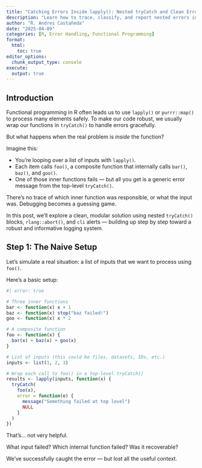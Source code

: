 ```yaml
---
title: "Catching Errors Inside lapply(): Nested tryCatch and Clean Error Reporting in R"
description: "Learn how to trace, classify, and report nested errors inside functional pipelines using tryCatch(), rlang, and cli."
author: "R. Andres Castañeda"
date: "2025-04-09"
categories: [R, Error Handling, Functional Programming]
format:
  html:
    toc: true
editor_options: 
  chunk_output_type: console
execute:
  output: true
---
```


## Introduction

Functional programming in R often leads us to use `lapply()` or `purrr::map()` to process many elements safely. To make our code robust, we usually wrap our functions in `tryCatch()` to handle errors gracefully.

But what happens when the real problem is *inside* the function?

Imagine this:

-   You’re looping over a list of inputs with `lapply()`.
-   Each item calls `foo()`, a composite function that internally calls `bar()`, `baz()`, and `goo()`.
-   One of those inner functions fails — but all you get is a generic error message from the top-level `tryCatch()`.

There’s no trace of which inner function was responsible, or what the input was. Debugging becomes a guessing game.

In this post, we’ll explore a clean, modular solution using nested `tryCatch()` blocks, `rlang::abort()`, and `cli` alerts — building up step by step toward a robust and informative logging system.

## Step 1: The Naive Setup

Let’s simulate a real situation: a list of inputs that we want to process using `foo()`.

Here’s a basic setup:

```r
#| error: true

# Three inner functions
bar <- function(x) x + 1
baz <- function(x) stop("baz failed!")
goo <- function(x) x * 2

# A composite function
foo <- function(x) {
  bar(x) + baz(x) + goo(x)
}

# List of inputs (this could be files, datasets, IDs, etc.)
inputs <- list(1, 2, 3)

# Wrap each call to foo() in a top-level tryCatch()
results <- lapply(inputs, function(x) {
  tryCatch(
    foo(x),
    error = function(e) {
      message("Something failed at top level")
      NULL
    }
  )
})
```

That’s… not very helpful.

What input failed? Which internal function failed? Was it recoverable?

We’ve successfully caught the error — but lost all the useful context.